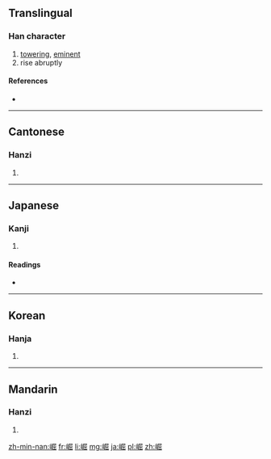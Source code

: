 ==Translingual==

===Han character===
{{Han char|rn=46|rad=山|as=08|sn=11|four=2777<sub>2</sub>|canj=山尸山山 (USUU)}}

# [[towering]], [[eminent]]
# rise abruptly

====References====
* {{Han ref|kx=0314.140|dkj=08185|dj=0615.050|hdz=10784.030|uh=5D1B|ud=23835|bh=B155|bd=45397}}

----

==Cantonese==

===Hanzi===
{{yue-hanzi|jyut=|y=gwat6}}

# {{defn|lang=yue|sort=山08}}

----

==Japanese==

===Kanji===
{{ja-kanji|grade=|rs=山08}}

# {{defn|lang=ja|sort=山08}}

====Readings====
* {{ja-readings|on=[[くつ]] (kutsu)|kun=[[そばだつ]] (sobadatsu)}}

----

==Korean==

===Hanja===
{{ko-hanja|hangeul=굴|rv=gul|mr=kul}}

# {{defn|lang=ko|sort=山08}}

----

==Mandarin==

===Hanzi===
{{cmn-hanzi|pin=[[jué]] ([[jue2]])|wg=chüeh<sup>2</sup>}}

# {{defn|lang=cmn|sort=山08}}

[[zh-min-nan:崛]]
[[fr:崛]]
[[li:崛]]
[[mg:崛]]
[[ja:崛]]
[[pl:崛]]
[[zh:崛]]